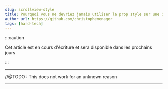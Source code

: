 ```yaml
---
slug: scrollview-style
title: Pourquoi vous ne devriez jamais utiliser la prop style sur une ScrollView
author_url: https://github.com/christophemenager
tags: [hard-tech]
---
```


:::caution

Cet article est en cours d'écriture et sera disponible dans les prochains jours

:::

<!--truncate-->


---

//@TODO : This does not work for an unknown reason

<PhoneView />

---
